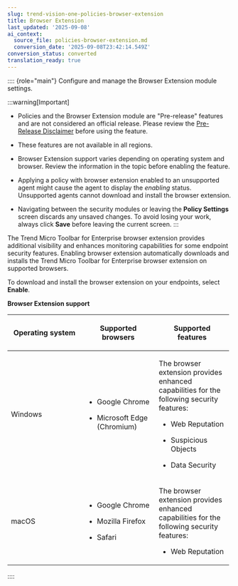 ```yaml
---
slug: trend-vision-one-policies-browser-extension
title: Browser Extension
last_updated: '2025-09-08'
ai_context:
  source_file: policies-browser-extension.md
  conversion_date: '2025-09-08T23:42:14.549Z'
conversion_status: converted
translation_ready: true
---
```


:::: {role="main"}
Configure and manage the Browser Extension module settings.

:::warning[Important]

- Policies and the Browser Extension module are "Pre-release" features and are not considered an official release. Please review the [Pre-Release Disclaimer](pre-release-disclaimer.mdx) before using the feature.

- These features are not available in all regions.

- Browser Extension support varies depending on operating system and browser. Review the information in the topic before enabling the feature.

- Applying a policy with browser extension enabled to an unsupported agent might cause the agent to display the *enabling* status. Unsupported agents cannot download and install the browser extension.

- Navigating between the security modules or leaving the **Policy Settings** screen discards any unsaved changes. To avoid losing your work, always click **Save** before leaving the current screen.
:::

The Trend Micro Toolbar for Enterprise browser extension provides additional visibility and enhances monitoring capabilities for some endpoint security features. Enabling browser extension automatically downloads and installs the Trend Micro Toolbar for Enterprise browser extension on supported browsers.

To download and install the browser extension on your endpoints, select **Enable**.

**Browser Extension support**

<table style="width:99%;">
<colgroup>
<col style="width: 33%" />
<col style="width: 33%" />
<col style="width: 33%" />
</colgroup>
<thead>
<tr>
<th><p>Operating system</p></th>
<th><p>Supported browsers</p></th>
<th><p>Supported features</p></th>
</tr>
</thead>
<tbody>
<tr>
<td><p>Windows</p></td>
<td><ul>
<li><p>Google Chrome</p></li>
<li><p>Microsoft Edge (Chromium)</p></li>
</ul></td>
<td><p>The browser extension provides enhanced capabilities for the following security features:</p>
<ul>
<li><p>Web Reputation</p></li>
<li><p>Suspicious Objects</p></li>
<li><p>Data Security</p></li>
</ul></td>
</tr>
<tr>
<td><p>macOS</p></td>
<td><ul>
<li><p>Google Chrome</p></li>
<li><p>Mozilla Firefox</p></li>
<li><p>Safari</p></li>
</ul></td>
<td><p>The browser extension provides enhanced capabilities for the following security features:</p>
<ul>
<li><p>Web Reputation</p></li>
</ul></td>
</tr>
</tbody>
</table>
::::
